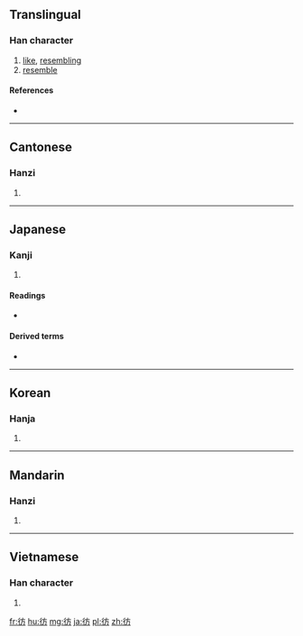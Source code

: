 {{also|仿}}
==Translingual==

===Han character===
{{Han char|rn=60|rad=彳|as=04|sn=7|four=20227|canj=HOYHS|ids=⿰彳方}}

# [[like]], [[resembling]]
# [[resemble]]

====References====
* {{Han ref|kx=0365.130|dkj=10052|dj=0685.070|hdz=20815.010|uh=5F77|ud=24439|bh=A7CF|bd=42959}}

----

==Cantonese==

===Hanzi===
{{yue-hanzi|jyut=[[fong2]], [[pong4]]|y=fong2, pong4}}

# {{defn|lang=yue|sort=彳04}}

----

==Japanese==

===Kanji===
{{ja-kanji|grade=|rs=彳04}}

# {{defn|lang=ja|sort=彳04}}

====Readings====
* {{ja-readings|on=[[ほう]] (hō)|kun=[[さまよう]] (samayou)}}

====Derived terms====
* {{l|ja|彷徨う|tr=[[さまよう]], samayou||wander}}

----

==Korean==

===Hanja===
{{ko-hanja|hangeul=방|eumhun=|rv=bang|mr=pang|y=pang}}

# {{defn|lang=ko|sort=彳04}}

----

==Mandarin==

===Hanzi===
{{cmn-hanzi|pin=[[fǎng]] ([[fang3]]), [[páng]] ([[pang2]])|wg=fang<sup>3</sup>, p'ang<sup>2</sup>}}

# {{defn|lang=cmn|sort=彳04}}

----

==Vietnamese==

===Han character===
{{vi-readings|rs=彳04| hanviet = phảng}}

# {{defn|lang=vi|sort=彳04}}

[[fr:彷]]
[[hu:彷]]
[[mg:彷]]
[[ja:彷]]
[[pl:彷]]
[[zh:彷]]